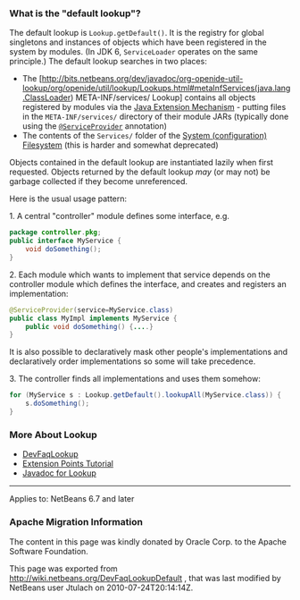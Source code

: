 <!--

    Licensed to the Apache Software Foundation (ASF) under one
    or more contributor license agreements.  See the NOTICE file
    distributed with this work for additional information
    regarding copyright ownership.  The ASF licenses this file
    to you under the Apache License, Version 2.0 (the
    "License"); you may not use this file except in compliance
    with the License.  You may obtain a copy of the License at

      http://www.apache.org/licenses/LICENSE-2.0

    Unless required by applicable law or agreed to in writing,
    software distributed under the License is distributed on an
    "AS IS" BASIS, WITHOUT WARRANTIES OR CONDITIONS OF ANY
    KIND, either express or implied.  See the License for the
    specific language governing permissions and limitations
    under the License.

-->

===What is the "default lookup"?===

The default lookup is <tt>Lookup.getDefault()</tt>.
It is the registry for global singletons and instances of objects which have been registered in the system by modules.
(In JDK 6, <tt>ServiceLoader</tt> operates on the same principle.)
The default lookup searches in two places:

* The [http://bits.netbeans.org/dev/javadoc/org-openide-util-lookup/org/openide/util/lookup/Lookups.html#metaInfServices(java.lang.ClassLoader) META-INF/services/ Lookup] contains all objects registered by modules via the [http://java.sun.com/j2se/1.4/docs/guide/extensions/ Java Extension Mechanism] - putting files in the <tt>META-INF/services/</tt> directory of their module JARs (typically done using the [http://bits.netbeans.org/dev/javadoc/org-openide-util-lookup/org/openide/util/lookup/ServiceProvider.html <tt>@ServiceProvider</tt>] annotation)
* The contents of the <tt>Services/</tt> folder of the [[DevFaqSystemFilesystem|System (configuration) Filesystem]] (this is harder and somewhat deprecated)

Objects contained in the default lookup are instantiated lazily when first requested.  Objects returned by the default lookup ''may'' (or may not) be garbage collected if they become unreferenced.

Here is the usual usage pattern:

1. A central "controller" module defines some interface, e.g.

<source lang="java">
package controller.pkg;
public interface MyService {
    void doSomething();
}
</source>

2. Each module which wants to implement that service depends on the controller module which defines the interface, and creates and registers an implementation:

<source lang="java">
@ServiceProvider(service=MyService.class)
public class MyImpl implements MyService {
    public void doSomething() {....}
}
</source>

It is also possible to declaratively mask other people's implementations and declaratively order implementations so some will take precedence.

3. The controller finds all implementations and uses them somehow:

<source lang="java">
for (MyService s : Lookup.getDefault().lookupAll(MyService.class)) {
    s.doSomething();
}
</source>

===More About Lookup===
* [[DevFaqLookup]]
* [http://bits.netbeans.org/dev/javadoc/usecases.html#usecase-Utilities Extension Points Tutorial] 
* [http://bits.netbeans.org/dev/javadoc/org-openide-util-lookup/org/openide/util/Lookup.html Javadoc for Lookup]

----

Applies to: NetBeans 6.7 and later

===Apache Migration Information===

The content in this page was kindly donated by Oracle Corp. to the
Apache Software Foundation.

This page was exported from http://wiki.netbeans.org/DevFaqLookupDefault , 
that was last modified by NetBeans user Jtulach 
on 2010-07-24T20:14:14Z.

